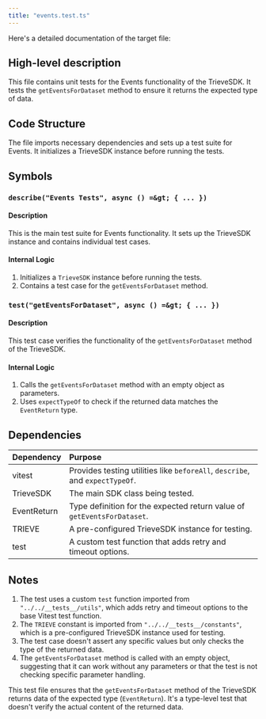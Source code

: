 ```yaml
---
title: "events.test.ts"
---
```


Here's a detailed documentation of the target file:

## High-level description
This file contains unit tests for the Events functionality of the TrieveSDK. It tests the `getEventsForDataset` method to ensure it returns the expected type of data.

## Code Structure
The file imports necessary dependencies and sets up a test suite for Events. It initializes a TrieveSDK instance before running the tests.

## Symbols

### `describe("Events Tests", async () =&gt; { ... })`
#### Description
This is the main test suite for Events functionality. It sets up the TrieveSDK instance and contains individual test cases.

#### Internal Logic
1. Initializes a `TrieveSDK` instance before running the tests.
2. Contains a test case for the `getEventsForDataset` method.

### `test("getEventsForDataset", async () =&gt; { ... })`
#### Description
This test case verifies the functionality of the `getEventsForDataset` method of the TrieveSDK.

#### Internal Logic
1. Calls the `getEventsForDataset` method with an empty object as parameters.
2. Uses `expectTypeOf` to check if the returned data matches the `EventReturn` type.

## Dependencies
| Dependency | Purpose |
|:-----------|:--------|
| vitest | Provides testing utilities like `beforeAll`, `describe`, and `expectTypeOf`. |
| TrieveSDK | The main SDK class being tested. |
| EventReturn | Type definition for the expected return value of `getEventsForDataset`. |
| TRIEVE | A pre-configured TrieveSDK instance for testing. |
| test | A custom test function that adds retry and timeout options. |

## Notes
1. The test uses a custom `test` function imported from `"../../__tests__/utils"`, which adds retry and timeout options to the base Vitest test function.
2. The `TRIEVE` constant is imported from `"../../__tests__/constants"`, which is a pre-configured TrieveSDK instance used for testing.
3. The test case doesn't assert any specific values but only checks the type of the returned data.
4. The `getEventsForDataset` method is called with an empty object, suggesting that it can work without any parameters or that the test is not checking specific parameter handling.

This test file ensures that the `getEventsForDataset` method of the TrieveSDK returns data of the expected type (`EventReturn`). It's a type-level test that doesn't verify the actual content of the returned data.